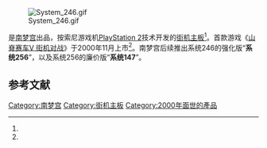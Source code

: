 {{NoteTA
| G1=Games
}}

[[File:System_246.gif|thumb]]

{{vgname2|系統246|ja=SYSTEM246}}是[[南梦宫|南梦宫]]出品，按索尼游戏机[[PlayStation_2|PlayStation 2]]技术开发的[[街机主板|街机主板]]<ref name="announced" />。首款游戏《[[山脊赛车V_街机对战|山脊赛车V 街机对战]]》于2000年11月上市<ref name="rr5ab" />。南梦宫后续推出系统246的强化版“'''系统256'''”，以及系统256的廉价版“'''系统147'''”。

== 参考文献 ==

{{Reflist|refs=

<ref name="announced">{{cite web | url = http://www.itmedia.co.jp/news/0008/31/namco.html | script-title = ja:ナムコ，プレステ2互換の「システム246」基板を発表 | publisher = ITmedia Inc. | website = itmedia.co.jp | author = 芹澤隆徳 | date = 2000-08-31 | language = ja | accessdate = 2015-12-09 | archive-date = 2019-11-15 | archive-url = https://web.archive.org/web/20191115170758/https://www.itmedia.co.jp/news/0008/31/namco.html | dead-url = no }}</ref>

<ref name="rr5ab">{{cite web | url = http://www.itmedia.co.jp/games/gsnews/0011/30/news09.html | script-title = ja:システム246採用のAC版「リッジV」稼動開始 | publisher = Softbank Publishing Inc. | website = itmedia.co.jp | date = 2000-11-30 | language = ja | accessdate = 2015-12-09 | archive-date = 2004-08-13 | archive-url = https://web.archive.org/web/20040813173355/http://www.itmedia.co.jp/games/gsnews/0011/30/news09.html | dead-url = no }}</ref>

}}

{{BandaiNamco-stub}}
{{arcade-stub}}
{{DEFAULTSORT:System 246}}
[[Category:南梦宫|Category:南梦宫]]
[[Category:街机主板|Category:街机主板]]
[[Category:2000年面世的產品|Category:2000年面世的產品]]